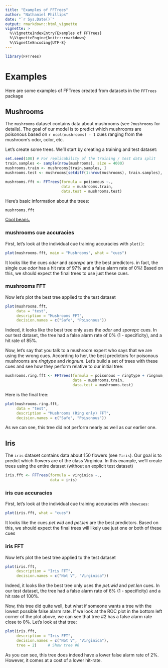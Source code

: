 ```yaml
---
title: "Examples of FFTrees"
author: "Nathaniel Phillips"
date: "`r Sys.Date()`"
output: rmarkdown::html_vignette
vignette: >
  %\VignetteIndexEntry{Examples of FFTrees}
  %\VignetteEngine{knitr::rmarkdown}
  %\VignetteEncoding{UTF-8}
---
```



```r
library(FFTrees)
```

# Examples

Here are some examples of FFTrees created from datasets in the `FFTrees` package

## Mushrooms

The `mushrooms` dataset contains data about mushrooms (see `?mushrooms` for details). The goal of our model is to predict which mushrooms are poisonous based on `r ncol(mushrooms) - 1` cues ranging from the mushroom's odor, color, etc. 

Let's create some trees. We'll start by creating a training and test dataset:

```r
set.seed(100) # For replicability of the training / test data split
train.samples <- sample(nrow(mushrooms), size = 4000)
mushrooms.train <- mushrooms[train.samples, ]
mushrooms.test <- mushrooms[setdiff(1:nrow(mushrooms), train.samples), ]

mushrooms.fft <- FFTrees(formula = poisonous ~.,
                         data = mushrooms.train,
                         data.test = mushrooms.test)
```

Here's basic information about the trees:

```r
mushrooms.fft
```

[Cool beans.](https://goo.gl/B7YDuC)

### mushrooms cue accuracies

First, let's look at the individual cue training accuracies with `plot()`:

```r
plot(mushrooms.fft, main = "Mushrooms", what = "cues")
```

It looks like the cues *oder* and *sporepc* are the best predictors. in fact, the single cue *odor* has a hit rate of 97% and a false alarm rate of 0%! Based on this, we should expect the final trees to use just these cues.

### mushrooms FFT

Now let's plot the best tree applied to the test dataset

```r
plot(mushrooms.fft, 
     data = "test", 
     description = "Mushrooms FFT",
     decision.names = c("Safe", "Poisonous"))
```

Indeed, it looks like the best tree only uses the *odor* and *sporepc* cues. In our test dataset, the tree had a false alarm rate of 0% (1 - specificity), and a hit rate of 85%.

Now, let's say that you talk to a mushroom expert who says that we are using the wrong cues. According to her, the best predictors for poisonous mushrooms are *ringtype* and *ringnum*. Let's build a set of trees with these cues and see how they perform relative to our initial tree:

```r
mushrooms.ring.fft <- FFTrees(formula = poisonous ~ ringtype + ringnum,
                              data = mushrooms.train,
                              data.test = mushrooms.test)
```

Here is the final tree:

```r
plot(mushrooms.ring.fft, 
     data = "test", 
     description = "Mushrooms (Ring only) FFT",
     decision.names = c("Safe", "Poisonous"))
```

As we can see, this tree did not perform nearly as well as our earlier one.


## Iris

The `iris` dataset contains data about 150 flowers (see `?iris`). Our goal is to predict which flowers are of the class Virginica. In this example, we'll create trees using the entire dataset (without an explicit test dataset)

```r
iris.fft <- FFTrees(formula = virginica ~.,
                    data = iris)
```

### iris cue accuracies

First, let's look at the individual cue training accuracies with `showcues`:

```r
plot(iris.fft, what = "cues")
```

It looks like the cues *pet.wid* and *pet.len* are the best predictors. Based on this, we should expect the final trees will likely use just one or both of these cues

### iris FFT

Now let's plot the best tree applied to the test dataset

```r
plot(iris.fft, 
     description = "Iris FFT",
     decision.names = c("Not V", "Virginica"))
```

Indeed, it looks like the best tree only uses the *pet.wid* and *pet.len* cues. In our test dataset, the tree had a false alarm rate of 6% (1 - specificity) and a hit rate of 100%.

Now, this tree did quite well, but what if someone wants a tree with the lowest possible false alarm rate. If we look at the ROC plot in the bottom left corner of the plot above, we can see that tree #2 has a false alarm rate close to 0%. Let's look at that tree:

```r
plot(iris.fft, 
     description = "Iris FFT",
     decision.names = c("Not V", "Virginica"),
     tree = 2)     # Show tree #6
```

As you can see, this tree does indeed have a lower false alarm rate of 2%. However, it comes at a cost of a lower hit-rate. 

